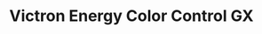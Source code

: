 ---
title: Victron Energy Color Control GX
description: |
    The Color Control GX is the communication-centre of your installation. It offers at-a-glance live information, and lets you control all products connected to it.
image:
    src: '@images/products/victron-energy/victron-energy-color-control-gx.jpeg'
    alt: Victron Energy Color Control GX
    caption: Victron Energy Color Control GX
partner: victron-energy
link:
    label: View More Details
    slug: 'https://www.victronenergy.com/communication-centres/color-control'
is_new: false
is_in_stock: true
seo:
    title: Victron Energy Color Control GX
    description: |
        The Color Control GX is the communication-centre of your installation. It offers at-a-glance live information, and lets you control all products connected to it.
    thumbnail:
        file: '@images/products/victron-energy/victron-energy-color-control-gx.jpeg'
        alt: Victron Energy Color Control GX
---